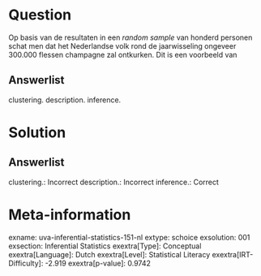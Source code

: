 Question
========

Op basis van de resultaten in een *random sample* van honderd personen
schat men dat het Nederlandse volk rond de jaarwisseling ongeveer
300.000 flessen champagne zal ontkurken. Dit is een voorbeeld van

Answerlist
----------

clustering.
description.
inference.

Solution
========

Answerlist
----------

clustering.: Incorrect
description.: Incorrect
inference.: Correct

Meta-information
================
exname: uva-inferential-statistics-151-nl
extype: schoice
exsolution: 001
exsection: Inferential Statistics
exextra[Type]: Conceptual
exextra[Language]: Dutch
exextra[Level]: Statistical Literacy
exextra[IRT-Difficulty]: -2.919
exextra[p-value]: 0.9742
